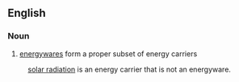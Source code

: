 == English ==
{{Wikipedia}}
===Noun ===
{{en-noun}}
# [[energyware]]s form a proper subset of energy carriers
: [[solar radiation]] is an energy carrier that is not an energyware.
